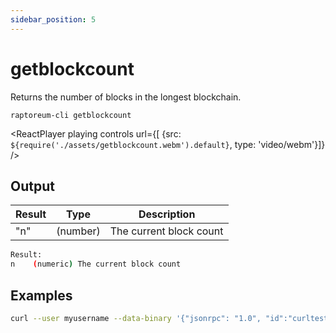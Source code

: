 ```yaml
---
sidebar_position: 5
---
```


# getblockcount

Returns the number of blocks in the longest blockchain.

`raptoreum-cli getblockcount `

<ReactPlayer playing controls url={[
    {src: `${require('./assets/getblockcount.webm').default}`, type: 'video/webm'}]} />

## Output

| Result | Type | Description |
|--|--|--|
| "n" | (number) | The current block count |

```bash
Result:
n    (numeric) The current block count
```


## Examples

```bash
curl --user myusername --data-binary '{"jsonrpc": "1.0", "id":"curltest", "method": "getblockcount", "params": [] }' -H 'content-type: text/plain;' http://127.0.0.1:9998/
```


